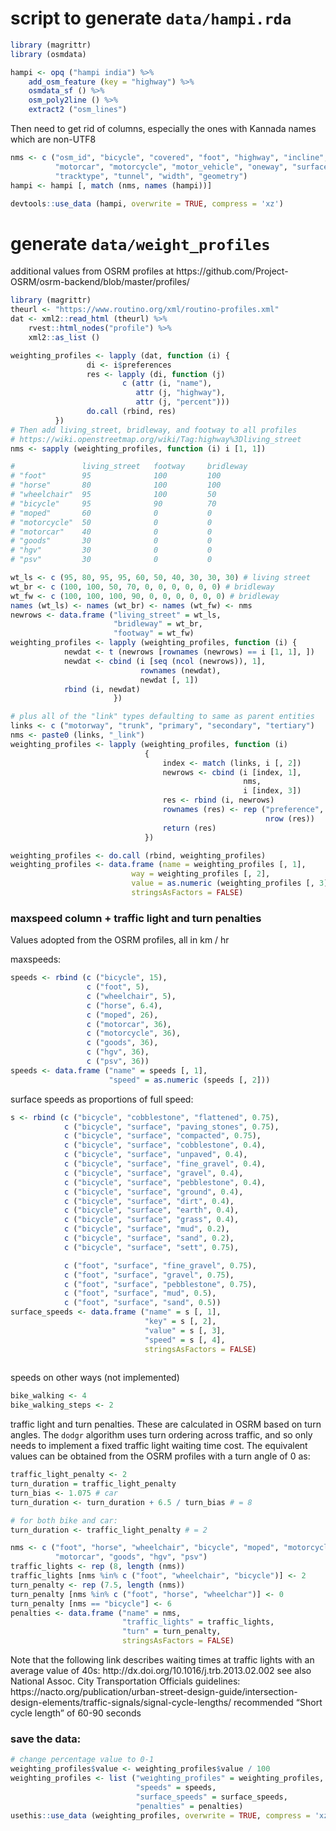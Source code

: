 # script to generate `data/hampi.rda` 

```r
library (magrittr)
library (osmdata)
```
```r
hampi <- opq ("hampi india") %>%
    add_osm_feature (key = "highway") %>%
    osmdata_sf () %>%
    osm_poly2line () %>%
    extract2 ("osm_lines")
```
Then need to get rid of columns, especially the ones with Kannada names which
are non-UTF8
```r
nms <- c ("osm_id", "bicycle", "covered", "foot", "highway", "incline",
          "motorcar", "motorcycle", "motor_vehicle", "oneway", "surface",
          "tracktype", "tunnel", "width", "geometry")
hampi <- hampi [, match (nms, names (hampi))]
```
```r
devtools::use_data (hampi, overwrite = TRUE, compress = 'xz')
```

# generate `data/weight_profiles`

additional values from OSRM profiles at
https://github.com/Project-OSRM/osrm-backend/blob/master/profiles/

```r
library (magrittr)
theurl <- "https://www.routino.org/xml/routino-profiles.xml"
dat <- xml2::read_html (theurl) %>%
    rvest::html_nodes("profile") %>%
    xml2::as_list ()
```
```r
weighting_profiles <- lapply (dat, function (i) {
                 di <- i$preferences
                 res <- lapply (di, function (j) 
                         c (attr (i, "name"),
                            attr (j, "highway"),
                            attr (j, "percent")))
                 do.call (rbind, res)
          })
# Then add living_street, bridleway, and footway to all profiles
# https://wiki.openstreetmap.org/wiki/Tag:highway%3Dliving_street
nms <- sapply (weighting_profiles, function (i) i [1, 1])

#               living_street   footway     bridleway
# "foot"        95              100         100
# "horse"       80              100         100
# "wheelchair"  95              100         50
# "bicycle"     95              90          70
# "moped"       60              0           0
# "motorcycle"  50              0           0
# "motorcar"    40              0           0
# "goods"       30              0           0
# "hgv"         30              0           0
# "psv"         30              0           0

wt_ls <- c (95, 80, 95, 95, 60, 50, 40, 30, 30, 30) # living street
wt_br <- c (100, 100, 50, 70, 0, 0, 0, 0, 0, 0) # bridleway
wt_fw <- c (100, 100, 100, 90, 0, 0, 0, 0, 0, 0) # bridleway
names (wt_ls) <- names (wt_br) <- names (wt_fw) <- nms
newrows <- data.frame ("living_street" = wt_ls,
                       "bridleway" = wt_br,
                       "footway" = wt_fw)
weighting_profiles <- lapply (weighting_profiles, function (i) {
            newdat <- t (newrows [rownames (newrows) == i [1, 1], ])
            newdat <- cbind (i [seq (ncol (newrows)), 1],
                             rownames (newdat),
                             newdat [, 1])
            rbind (i, newdat)
                       })

# plus all of the "link" types defaulting to same as parent entities
links <- c ("motorway", "trunk", "primary", "secondary", "tertiary")
nms <- paste0 (links, "_link")
weighting_profiles <- lapply (weighting_profiles, function (i)
                              {
                                  index <- match (links, i [, 2])
                                  newrows <- cbind (i [index, 1],
                                                    nms,
                                                    i [index, 3])
                                  res <- rbind (i, newrows)
                                  rownames (res) <- rep ("preference",
                                                         nrow (res))
                                  return (res)
                              })

weighting_profiles <- do.call (rbind, weighting_profiles)
weighting_profiles <- data.frame (name = weighting_profiles [, 1],
                           way = weighting_profiles [, 2],
                           value = as.numeric (weighting_profiles [, 3]),
                           stringsAsFactors = FALSE)
```

### maxspeed column + traffic light and turn penalties

Values adopted from the OSRM profiles, all in km / hr

maxspeeds:
```r
speeds <- rbind (c ("bicycle", 15),
                 c ("foot", 5),
                 c ("wheelchair", 5),
                 c ("horse", 6.4),
                 c ("moped", 26),
                 c ("motorcar", 36),
                 c ("motorcycle", 36),
                 c ("goods", 36),
                 c ("hgv", 36),
                 c ("psv", 36))
speeds <- data.frame ("name" = speeds [, 1],
                      "speed" = as.numeric (speeds [, 2]))
```

surface speeds as proportions of full speed:
```r
s <- rbind (c ("bicycle", "cobblestone", "flattened", 0.75),
            c ("bicycle", "surface", "paving_stones", 0.75),
            c ("bicycle", "surface", "compacted", 0.75),
            c ("bicycle", "surface", "cobblestone", 0.4),
            c ("bicycle", "surface", "unpaved", 0.4),
            c ("bicycle", "surface", "fine_gravel", 0.4),
            c ("bicycle", "surface", "gravel", 0.4),
            c ("bicycle", "surface", "pebblestone", 0.4),
            c ("bicycle", "surface", "ground", 0.4),
            c ("bicycle", "surface", "dirt", 0.4),
            c ("bicycle", "surface", "earth", 0.4),
            c ("bicycle", "surface", "grass", 0.4),
            c ("bicycle", "surface", "mud", 0.2),
            c ("bicycle", "surface", "sand", 0.2),
            c ("bicycle", "surface", "sett", 0.75),

            c ("foot", "surface", "fine_gravel", 0.75),
            c ("foot", "surface", "gravel", 0.75),
            c ("foot", "surface", "pebblestone", 0.75),
            c ("foot", "surface", "mud", 0.5),
            c ("foot", "surface", "sand", 0.5))
surface_speeds <- data.frame ("name" = s [, 1],
                              "key" = s [, 2],
                              "value" = s [, 3],
                              "speed" = s [, 4],
                              stringsAsFactors = FALSE)
                              
```

speeds on other ways (not implemented)
```r
bike_walking <- 4
bike_walking_steps <- 2
```

traffic light and turn penalties. These are calculated in OSRM based on turn
angles. The `dodgr` algorithm uses turn ordering across traffic, and so only
needs to implement a fixed traffic light waiting time cost. The equivalent
values can be obtained from the OSRM profiles with a turn angle of 0 as:
```r
traffic_light_penalty <- 2
turn_duration = traffic_light_penalty
turn_bias <- 1.075 # car
turn_duration <- turn_duration + 6.5 / turn_bias # = 8

# for both bike and car:
turn_duration <- traffic_light_penalty # = 2
```

```r
nms <- c ("foot", "horse", "wheelchair", "bicycle", "moped", "motorcycle",
          "motorcar", "goods", "hgv", "psv")
traffic_lights <- rep (8, length (nms))
traffic_lights [nms %in% c ("foot", "wheelchair", "bicycle")] <- 2
turn_penalty <- rep (7.5, length (nms))
turn_penalty [nms %in% c ("foot", "horse", "wheelchar")] <- 0
turn_penalty [nms == "bicycle"] <- 6
penalties <- data.frame ("name" = nms,
                         "traffic_lights" = traffic_lights,
                         "turn" = turn_penalty,
                         stringsAsFactors = FALSE)
```

Note that the following link describes waiting times at traffic lights with an
average value of 40s:
http://dx.doi.org/10.1016/j.trb.2013.02.002
see also National Assoc. City Transportation Officials guidelines:
https://nacto.org/publication/urban-street-design-guide/intersection-design-elements/traffic-signals/signal-cycle-lengths/
recommended "Short cycle length" of 60-90 seconds

### save the data:

```r
# change percentage value to 0-1
weighting_profiles$value <- weighting_profiles$value / 100
weighting_profiles <- list ("weighting_profiles" = weighting_profiles,
                            "speeds" = speeds,
                            "surface_speeds" = surface_speeds,
                            "penalties" = penalties)
usethis::use_data (weighting_profiles, overwrite = TRUE, compress = 'xz')
```
